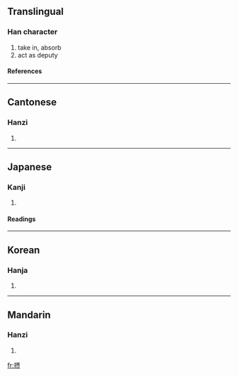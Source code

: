 {{see|攝}}

==Translingual==
===Han character===
{{Han char|rn=64|rad=手|as=10|sn=13|four=|canj=手尸十人 (QSJO)}}
# take in, absorb
# act as deputy
====References====
{{Han ref|kx=0449.081|dkj=12557|dj=0799.310|hdz=31928.131|uh=6442|ud=25666}}

----
==Cantonese==
===Hanzi===
{{yue-hanzi|jyut=}}
# {{defn|Cantonese}}

----
==Japanese==
===Kanji===
{{ja-kanji|grade=|rs=手10}}
# {{defn|Japanese}} 
====Readings====
{{ja-readings|on=[[せつ]] (setsu), [[じょう]] (jō)|kun=[[おさめる]] (osameru), [[かねる]] (kaneru), [[とる]] (toru)}}

----
==Korean==
===Hanja===
{{ko-hanja|hangeul=[[섭]], [[엽]]|eumhun=|rv=seop, yeop|mr=sŏp, yŏp|y=sep, yep}}
# {{defn|Korean}}

----
==Mandarin==
===Hanzi===
{{cmn-hanzi|pin=[[shè]] (she4)|wg=she<sup>4</sup>}}
# {{defn|Mandarin}}

[[fr:摂]]